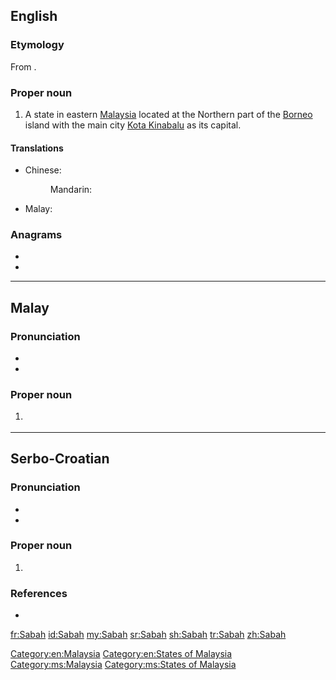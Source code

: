 {{also|sabah}}
==English==
{{wikipedia}}

===Etymology===
From {{etyl|ms|en}} {{term|Sabah|lang=ms}}.

===Proper noun===
{{en-proper noun}}

# A state in eastern [[Malaysia]] located at the Northern part of the [[Borneo]] island with the main city [[Kota Kinabalu]] as its capital.

====Translations====
{{trans-top|state in Malaysia}}
* Chinese:
*: Mandarin: {{t+|cmn|沙巴|tr=shābā|sc=Hani}}
* Malay: {{t|ms|Sabah}}
{{trans-mid}}
{{trans-bottom}}

===Anagrams===
* {{l|en|abash}}
* {{l|en|sabha}}

[[Category:en:Malaysia]]
[[Category:en:States of Malaysia]]

----

==Malay==
{{wikipedia|lang=ms}}

===Pronunciation===
* {{IPA|/sabah/|lang=ms}}
* {{rhymes|abah|bah|ah|lang=ms}}

===Proper noun===
{{head|ms|proper noun}}

# {{l|en|Sabah}} {{qualifier|state in Malaysia}}

[[Category:ms:Malaysia]]
[[Category:ms:States of Malaysia]]

----

==Serbo-Croatian==

===Pronunciation===
* {{IPA|/sabax/|lang=sh}}
* {{hyphenation|Sa|bah|lang=sh}}

===Proper noun===
{{sh-proper-noun|g=m|head=Sabah|r|Сабах|Сабах}}

# {{l|en|Sabah}} {{qualifier|state in Malaysia}}

===References===
* {{R:sh:HJP|dlhuWhU%3D}}

[[fr:Sabah]]
[[id:Sabah]]
[[my:Sabah]]
[[sr:Sabah]]
[[sh:Sabah]]
[[tr:Sabah]]
[[zh:Sabah]]